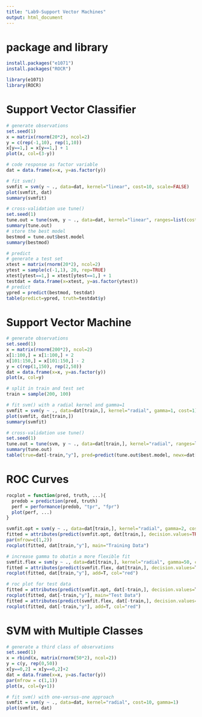 ```yaml
---
title: "Lab9-Support Vector Machines"
output: html_document
---
```


# package and library
```r
install.packages("e1071")
install.packages("ROCR")
```

```r
library(e1071)
library(ROCR)
```


# Support Vector Classifier
```r
# generate observations
set.seed(1)
x = matrix(rnorm(20*2), ncol=2)
y = c(rep(-1,10), rep(1,10))
x[y==1,] = x[y==1,] + 1
plot(x, col=(3-y))

# code response as factor variable
dat = data.frame(x=x, y=as.factor(y))

# fit svm()
svmfit = svm(y ~ ., data=dat, kernel="linear", cost=10, scale=FALSE)
plot(svmfit, dat)
summary(svmfit)

# cross-validation use tune()
set.seed(1)
tune.out = tune(svm, y ~ ., data=dat, kernel="linear", ranges=list(cost=c(0.001,0.01,0.1,1.5,10,100)))
summary(tune.out)
# store the best model
bestmod = tune.out$best.model
summary(bestmod)

# predict
# generate a test set
xtest = matrix(rnorm(20*2), ncol=2)
ytest = sample(c(-1,1), 20, rep=TRUE)
xtest[ytest==1,] = xtest[ytest==1,] + 1
testdat = data.frame(x=xtest, y=as.factor(ytest))
# predict
ypred = predict(bestmod, testdat)
table(predict=ypred, truth=testdat$y)
```


# Support Vector Machine
```r
# generate observations
set.seed(1)
x = matrix(rnorm(200*2), ncol=2)
x[1:100,] = x[1:100,] + 2
x[101:150,] = x[101:150,] - 2
y = c(rep(1,150), rep(2,50))
dat = data.frame(x=x, y=as.factor(y))
plot(x, col=y)

# split in train and test set
train = sample(200, 100)

# fit svm() with a radial kernel and gamma=1
svmfit = svm(y ~ ., data=dat[train,], kernel="radial", gamma=1, cost=1)
plot(svmfit, dat[train,])
summary(svmfit)

# cross-validation use tune()
set.seed(1)
tune.out = tune(svm, y ~ ., data=dat[train,], kernel="radial", ranges=list(cost=c(0.1,1,10,100,1000), gamma=c(0.5,1,2,3,4)))
summary(tune.out)
table(true=dat[-train,"y"], pred=predict(tune.out$best.model, newx=dat[-train,]))
```


# ROC Curves
```r
rocplot = function(pred, truth, ...){
  predob = prediction(pred, truth)
  perf = performance(predob, "tpr", "fpr")
  plot(perf, ...)
}

svmfit.opt = svm(y ~ ., data=dat[train,], kernel="radial", gamma=2, cost=1, decision.values=T)
fitted = attributes(predict(svmfit.opt, dat[train,], decision.values=TRUE))$decision.values
par(mfrow=c(1,2))
rocplot(fitted, dat[train,"y"], main="Training Data")

# increase gamma to obatin a more flexible fit
svmfit.flex = svm(y ~ ., data=dat[train,], kernel="radial", gamma=50, cost=1, decision.values=T)
fitted = attributes(predict(svmfit.flex, dat[train,], decision.values=T))$decision.values
rocplot(fitted, dat[train,"y"], add=T, col="red")

# roc plot for test data
fitted = attributes(predict(svmfit.opt, dat[-train,], decision.values=T))$decision.values
rocplot(fitted, dat[-train,"y"], main="Test Data")
fitted = attributes(predict(svmfit.flex, dat[-train,], decision.values=T))$decision.values
rocplot(fitted, dat[-train,"y"], add=T, col="red")
```


# SVM with Multiple Classes
```r
# generate a third class of observations
set.seed(1)
x = rbind(x, matrix(rnorm(50*2), ncol=2))
y = c(y, rep(0,50))
x[y==0,2] = x[y==0,2]+2
dat = data.frame(x=x, y=as.factor(y))
par(mfrow = c(1,1))
plot(x, col=(y+1))

# fit svm() with one-versus-one approach
svmfit = svm(y ~ ., data=dat, kernel="radial", cost=10, gamma=1)
plot(svmfit, dat)
```




























